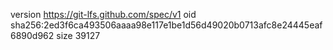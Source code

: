 version https://git-lfs.github.com/spec/v1
oid sha256:2ed3f6ca493506aaaa98e117e1be1d56d49020b0713afc8e24445eaf6890d962
size 39127
